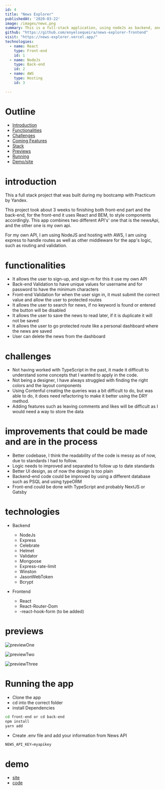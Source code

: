 ```yaml
---
id: 4
title: "News Explorer"
publishedAt: '2020-03-22'
image: /images/news.png
summary: This is a full-stack application, using nodeJs as backend, and React for the front-end. it allows user to register and it deals with authentication in the backend as well fronted It allows user to search and save news
github: "https://github.com/enyelsequeira/news-explorer-frontend"
visit: "https://news-explorer.vercel.app/"
technologies:
  - name: React
    type: Front-end
    id: 1
  - name: NodeJs
    type: Back-end
    id: 2
  - name: AWS
    type: Hosting
    id: 3
 
---
```



# Outline

- [Introduction](#introduction)
- [Functionalities](#functionalities)
- [Challenges](#challenges)
- [Coming Features](#improvements-that-could-be-made-and-are-in-the-process)
- [Stack](#technologies)
- [Previews](#previews)
- [Running](#running-the-app)
- [Demo/site](#demo)

# introduction

This a full stack project that was built during my bootcamp with Practicum by Yandex. 
 
This project took about 3 weeks to finishing both front-end part and the back-end, for the front-end it uses<span> React </span> and <span> BEM</span>, to style components accordingly. This app combines two different <span>API's'</span> one that is the newsApi, and the other one is my own api.

For my own <span>API</span>, I am using NodeJS and hosting with <span>AWS</span>, I am using express to handle routes as well as other middleware for the app's logic, such as routing and validation.


# functionalities 
- It allows the user to sign-up, and sign-m for this it use my own <span>API</span> 
- Back-end Validation to have unique values for username and for password to have the minimum characters
- Front-end Validation for when the user sign in, it must submit the correct value and allow the user to protected routes
- It allows the user to search for news, if no keyword is found or entered the button will be disabled
- It allows the user to save the news to read later, if it is duplicate it will not be saved
- It allows the user to go protected route like a personal dashboard where the news are saved 
- User can delete the news from the dashboard

# challenges
- Not having worked with <span>TypeScript</span> in the past, it made it difficult to understand some concepts that I wanted to apply in the code.
- Not being a designer, I have always struggled with finding the right colors and the layout components
- Using <span> Contenful </span> creating the queries was a bit difficult to do, but was able to do, it does need refactoring to make it better using the DRY method.
- Adding features such as leaving comments and likes will be difficult as I would need a way to store the data  


# improvements that could be made and are in the process
- Better codebase, I think the readability of the code is messy as of now, due to standards I had to follow.
- Logic needs to improved and separated to follow up to date standards
- Better UI design, as of now the design is too plain
- Backend-end code could be improved by using a different database such as PSQL and using <span>typeORM</span> 
- Front-end could be done with TypeScript and probably NextJS or Gatsby

# technologies

- Backend
  - NodeJs
  - Express
  - Celebrate
  - Helmet
  - Validator
  - Mongoose
  - Express-rate-limit
  - Winston
  - JasonWebToken
  - Bcrypt

- Frontend
   - React
   - React-Router-Dom
   - -react-hook-form (to be added)


# previews

![previewOne](/images/blog.png)

![previewTwo](/images/blog.png)

![previewThree](/images/blog.png)

# Running the app

- Clone the app
- cd into the correct folder 
- install Dependencies

```bash
cd front-end or cd back-end
npm install 
yarn add
```

- Create .env file and add your information from <span>News API</span>
```javascript
NEWS_API_KEY=myapikey
```


# demo
- [site](https://news-explorer.vercel.app/)
- [code](https://github.com/enyelsequeira/news-explorer-frontend)